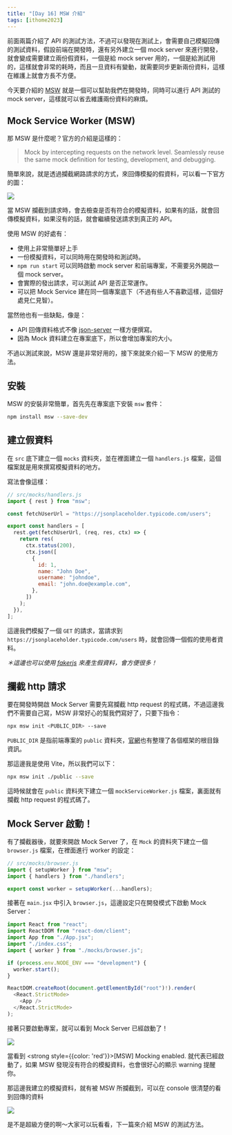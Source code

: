 ```yaml
---
title: "[Day 16] MSW 介紹"
tags: [ithome2023]
---
```



前面兩篇介紹了 API 的測試方法，不過可以發現在測試上，會需要自己模擬回傳的測試資料，假設前端在開發時，還有另外建立一個 mock server 來進行開發，就會變成需要建立兩份假資料，一個是給 mock server 用的，一個是給測試用的，這樣就會非常的耗時，而且一旦資料有變動，就需要同步更新兩份資料，這樣在維護上就會方長不方便。

今天要介紹的 [MSW](https://mswjs.io/) 就是一個可以幫助我們在開發時，同時可以進行 API 測試的 mock server，這樣就可以省去維護兩份資料的麻煩。

## Mock Service Worker (MSW)

那 MSW 是什麼呢？官方的介紹是這樣的：

> Mock by intercepting requests on the network level. Seamlessly reuse the same mock definition for testing, development, and debugging.

簡單來說，就是透過攔截網路請求的方式，來回傳模擬的假資料，可以看一下官方的圖：

<Img src={image_1} />

當 MSW 攔截到請求時，會去檢查是否有符合的模擬資料，如果有的話，就會回傳模擬資料，如果沒有的話，就會繼續發送請求到真正的 API。

使用 MSW 的好處有：

- 使用上非常簡單好上手
- 一份模擬資料，可以同時用在開發時和測試時。
- `npm run start` 可以同時啟動 mock server 和前端專案，不需要另外開啟一個 mock server。
- 會實際的發出請求，可以測試 API 是否正常運作。
- 可以把 Mock Service 建在同一個專案底下（不過有些人不喜歡這樣，這個好處見仁見智）。

當然他也有一些缺點，像是：

- API 回傳資料格式不像 [json-server](https://www.npmjs.com/package/json-server) 一樣方便撰寫。
- 因為 Mock 資料建立在專案底下，所以會增加專案的大小。

不過以測試來說，MSW 還是非常好用的，接下來就來介紹一下 MSW 的使用方法。

## 安裝

MSW 的安裝非常簡單，首先先在專案底下安裝 `msw` 套件：

```bash
npm install msw --save-dev
```

## 建立假資料

在 `src` 底下建立一個 `mocks` 資料夾，並在裡面建立一個 `handlers.js` 檔案，這個檔案就是用來撰寫模擬資料的地方。

寫法會像這樣：

```js
// src/mocks/handlers.js
import { rest } from "msw";

const fetchUserUrl = "https://jsonplaceholder.typicode.com/users";

export const handlers = [
  rest.get(fetchUserUrl, (req, res, ctx) => {
    return res(
      ctx.status(200),
      ctx.json([
        {
          id: 1,
          name: "John Doe",
          username: "johndoe",
          email: "john.doe@example.com",
        },
      ])
    );
  }),
];
```

這邊我們模擬了一個 `GET` 的請求，當請求到 `https://jsonplaceholder.typicode.com/users` 時，就會回傳一個假的使用者資料。

_＊這邊也可以使用 [fakerjs](https://fakerjs.dev/) 來產生假資料，會方便很多！_

## 攔截 http 請求

要在開發時開啟 Mock Server 需要先寫攔截 http request 的程式碼，不過這邊我們不需要自己寫，MSW 非常好心的幫我們寫好了，只要下指令：

```bash
npx msw init <PUBLIC_DIR> --save
```

`PUBLIC_DIR` 是指前端專案的 `public` 資料夾，[官網](https://mswjs.io/docs/getting-started/integrate/browser#where-is-my-public-directory)也有整理了各個框架的根目錄資訊。

那這邊我是使用 Vite，所以我們可以下：

```bash
npx msw init ./public --save
```

這時候就會在 `public` 資料夾下建立一個 `mockServiceWorker.js` 檔案，裏面就有攔截 http request 的程式碼了。

## Mock Server 啟動！

有了攔截器後，就要來開啟 Mock Server 了，在 `Mock` 的資料夾下建立一個 `browser.js` 檔案，在裡面進行 worker 的設定：

```js
// src/mocks/browser.js
import { setupWorker } from "msw";
import { handlers } from "./handlers";

export const worker = setupWorker(...handlers);
```

接著在 `main.jsx` 中引入 `browser.js`，這邊設定只在開發模式下啟動 Mock Server：

```js
import React from "react";
import ReactDOM from "react-dom/client";
import App from "./App.jsx";
import "./index.css";
import { worker } from "./mocks/browser.js";

if (process.env.NODE_ENV === "development") {
  worker.start();
}

ReactDOM.createRoot(document.getElementById("root")!).render(
  <React.StrictMode>
    <App />
  </React.StrictMode>
);
```

接著只要啟動專案，就可以看到 Mock Server 已經啟動了！

<Img src={image_2} />

當看到 <strong style={{color: 'red'}}>[MSW] Mocking enabled.</strong> 就代表已經啟動了，如果 MSW 發現沒有符合的模擬資料，也會很好心的顯示 warning 提醒你。

那這邊我建立的模擬資料，就有被 MSW 所攔截到，可以在 console 很清楚的看到回傳的資料

<Img src={image_3} />

是不是超級方便的啊～大家可以玩看看，下一篇來介紹 MSW 的測試方法。
